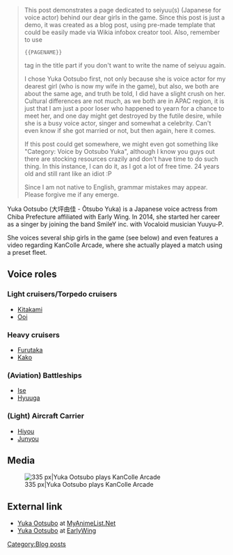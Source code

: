 <blockquote style="border-left: 5px solid #ff0000; background-color: #fafafa; padding: 10px; text-align: justify;"><p>This post demonstrates a page dedicated to seiyuu(s) (Japanese for voice actor) behind our dear girls in the game. Since this post is just a demo, it was created as a blog post, using pre-made template that could be easily made via Wikia infobox creator tool. Also, remember to use <pre>{{PAGENAME}}</pre> tag in the title part if you don't want to write the name of seiyuu again.</p><p>I chose Yuka Ootsubo first, not only because she is voice actor for my dearest girl (who is now my wife in the game), but also, we both are about the same age, and truth be told, I did have a slight crush on her. Cultural differences are not much, as we both are in APAC region, it is just that I am just a poor loser who happened to yearn for a chance to meet her, and one day might get destroyed by the futile desire, while she is a busy voice actor, singer and somewhat a celebrity. Can't even know if she got married or not, but then again, here it comes.</p><p>If this post could get somewhere, we might even got something like "Category: Voice by Ootsubo Yuka", although I know you guys out there are stocking resources crazily and don't have time to do such thing. In this instance, I can do it, as I got a lot of free time. 24 years old and still rant like an idiot :P</p><p>Since I am not native to English, grammar mistakes may appear. Please forgive me if any emerge.</p></blockquote>

{{Seiyuu
|title=<center>Yuka Ootsubo</center>
|image=[[File:Yuka-ootsubo.jpg|thumb|250px]]
|romaji=Ōtsubo Yuka
|japanese=大坪由佳 (おおつぼ ゆか)
}}

Yuka Ootsubo (大坪由佳 - Ōtsubo Yuka) is a Japanese voice actress from Chiba Prefecture affiliated with Early Wing. In 2014, she started her career as a singer by joining the band SmileY inc. with Vocaloid musician Yuuyu-P.

She voices several ship girls in the game (see below) and even features a video regarding KanColle Arcade, where she actually played a match using a preset fleet.
==Voice roles==
===Light cruisers/Torpedo cruisers===
*[[Kitakami]]
*[[Ooi]]
===Heavy cruisers===
*[[Furutaka]]
*[[Kako]]
===(Aviation) Battleships===
*[[Ise]]
*[[Hyuuga]]
===(Light) Aircraft Carrier===
*[[Hiyou]]
*[[Junyou]]
==Media==
[[File:艦これアーケード 大坪由佳プレイムービー-1|thumb|right|335 px|Yuka Ootsubo plays KanColle Arcade]]
==External link==
*[https://myanimelist.net/people/12452/Yuka_Ootsubo Yuka Ootsubo] at [https://myanimelist.net/ MyAnimeList.Net]
*[http://www.earlywing.co.jp/talent/otsuboyuka/ Yuka Ootsubo] at [http://www.earlywing.co.jp/ EarlyWing]
[[Category:Blog posts]]
